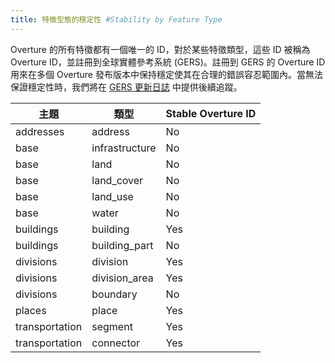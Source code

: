 ```yaml
---
title: 特徵型態的穩定性 #Stability by Feature Type
---
```

Overture 的所有特徵都有一個唯一的 ID，對於某些特徵類型，這些 ID 被稱為 Overture ID，並註冊到全球實體參考系統 (GERS)。註冊到 GERS 的 Overture ID 用來在多個 Overture 發布版本中保持穩定使其在合理的錯誤容忍範圍內。當無法保證穩定性時，我們將在 [GERS 更新日誌](../changelog) 中提供後續追蹤。

| 主題 | 類型 | Stable Overture ID |
|-------|------|-----------|
| addresses | address | No |
| base | infrastructure | No |
| base | land | No |
| base | land_cover | No |
| base | land_use | No |
| base | water | No |
| buildings | building | Yes |
| buildings | building_part | No |
| divisions | division | Yes |
| divisions | division_area | Yes |
| divisions | boundary | No |
| places | place | Yes |
| transportation | segment | Yes |
| transportation | connector | Yes |
